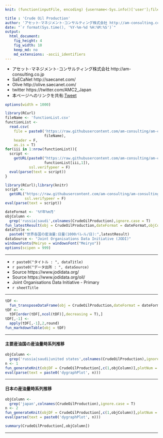```yaml
---
knit: (function(inputFile, encoding) {username<-Sys.info()['user'];fileName<-'defaultPath.csv';pathToFile <-paste0('C:/Users/', username,'/Desktop/pathToCSV/');setwd(pathToFile);buf0<-read.csv(fileName,header = F,skip = 0,stringsAsFactor = F,check.names = F,fileEncoding = 'utf-8');timeStamp<-format(Sys.time(),'%Y%m%d%H%M%S');rmarkdown::render(inputFile, encoding = encoding, output_file = paste0('C:/Users/',username,buf0[2,1],'charts/','am-consulting.co.jp-CrudeOilProduction.html')) })

title : 'Crude Oil Production'
author: 'アセット･マネジメント･コンサルティング株式会社 http://am-consulting.co.jp'
date: "`r format(Sys.time(), '%Y-%m-%d %H:%M:%S')`"
output: 
  html_document:
    fig_height: 4
    fig_width: 10
    keep_md: no
    md_extensions: -ascii_identifiers 
---
```

<link href="http://knowledgevault.saecanet.com/components/rmarkdown-html.css" rel="stylesheet">
<script src="http://knowledgevault.saecanet.com/components/JavascriptCode.js"></script>
<style>.main-container {max-width : 1000px;}</style>

- アセット･マネジメント･コンサルティング株式会社 http://am-consulting.co.jp
- SaECaNet http://saecanet.com/
- Olive http://olive.saecanet.com/
- twitter https://twitter.com/AMC2_Japan
- 本ページへのリンクを共有:<a href="https://twitter.com/share" class="twitter-share-button" data-via="AMC2_Japan" data-size="large">Tweet</a> <script>!function(d,s,id){var js,fjs=d.getElementsByTagName(s)[0],p=/^http:/.test(d.location)?'http':'https';if(!d.getElementById(id)){js=d.createElement(s);js.id=id;js.src=p+'://platform.twitter.com/widgets.js';fjs.parentNode.insertBefore(js,fjs);}}(document, 'script', 'twitter-wjs');</script>

```r
options(width = 1000)
```

```r
library(RCurl)
fileName <- 'functionList.csv'
functionList <-
  read.csv(
    file = paste0('https://raw.githubusercontent.com/am-consulting/am-consulting.github.io/master/csv/',
                  fileName),
    header = F,
    as.is = T)
for(iii in 1:nrow(functionList)){
  script <- 
    getURL(paste0("https://raw.githubusercontent.com/am-consulting/am-consulting.github.io/master/", 
                  functionList[iii,1]),
           ssl.verifypeer = F)
  eval(parse(text = script))
}
```

```r
library(RCurl);library(knitr)
script <-
  getURL("https://raw.githubusercontent.com/am-consulting/am-consulting.github.io/master/importCrudeOilProduction.r",
         ssl.verifypeer = F)
eval(parse(text = script))
```

```r
dateFormat <- '%Y年%m月'
objColumn <-
  grep('russia|saudi',colnames(CrudeOilProduction),ignore.case = T)
fun_latestResult(obj = CrudeOilProduction,dateFormat = dateFormat,objColumn = objColumn)
dataTitle <- 
  paste0("世界各国の産油量:日量(1000バレル/日):",latestResult)
dataSource <- "Joint Organisations Data Initiative (JODI)"
windowsFonts(Meiryo = windowsFont("Meiryo"))
options(scipen = 999)
```

***

- `r paste0("タイトル : ", dataTitle)`
- `r paste0("データ出所 : ", dataSource)`
- Source https://www.jodidata.org/
- Source https://www.jodidata.org/oil/
- Joint Organisations Data Initiative - Primary
- `r sheetTitle`

***

```r
tDF <-
  fun_transposeDataFrame(obj = CrudeOilProduction,dateFormat = dateFormat,colName = 'Country',tailN = 6)
tDF <-
  tDF[order(tDF[,ncol(tDF)],decreasing = T),]
tDF[,-1] <-
  apply(tDF[,-1],2,round)
fun_markdownTable(obj = tDF)
```

***
#### 主要産油国の産油量時系列推移

```r
objColumn <-
  grep('russia|saudi|united states',colnames(CrudeOilProduction),ignore.case = T)
n <- 1
fun_generateKnit(objDF = CrudeOilProduction[,c(1,objColumn)],plotNum = n,group = 0)
eval(parse(text = paste0('dygraphPlot', n)))
```

***
#### 日本の産油量時系列推移

```r
objColumn <-
  grep('japan',colnames(CrudeOilProduction),ignore.case = T)
n <- 2
fun_generateKnit(objDF = CrudeOilProduction[,c(1,objColumn)],plotNum = n,group = 0,quantiles = 2)
eval(parse(text = paste0('dygraphPlot', n)))
```

```r
summary(CrudeOilProduction[,objColumn])
```

***
<script>MakeNegative();</script>
<script>
  (function(i,s,o,g,r,a,m){i['GoogleAnalyticsObject']=r;i[r]=i[r]||function(){
  (i[r].q=i[r].q||[]).push(arguments)},i[r].l=1*new Date();a=s.createElement(o),
  m=s.getElementsByTagName(o)[0];a.async=1;a.src=g;m.parentNode.insertBefore(a,m)
  })(window,document,'script','https://www.google-analytics.com/analytics.js','ga');

  ga('create', 'UA-3077339-5', 'auto');
  ga('send', 'pageview');

</script>
